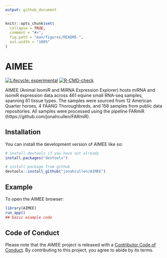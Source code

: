 ```yaml
---
output: github_document
---
```


<!-- README.md is generated from README.Rmd. Please edit that file -->

```r
knitr::opts_chunk$set(
  collapse = TRUE,
  comment = "#>",
  fig.path = "man/figures/README-",
  out.width = "100%"
)
```

# AIMEE

<!-- badges: start -->
[![Lifecycle: experimental](https://img.shields.io/badge/lifecycle-experimental-orange.svg)](https://lifecycle.r-lib.org/articles/stages.html#experimental)
[![R-CMD-check](https://github.com/jonahcullen/AIMEE/workflows/R-CMD-check/badge.svg)](https://github.com/jonahcullen/AIMEE/actions)
<!-- badges: end -->

AIMEE (Animal IsomiR and MiRNA Expression Explorer) hosts miRNA and isomiR expression data across 461 equine small RNA-seq samples, spanning 61 tissue types. The samples were sourced from 12 American Quarter horses, 4 FAANG Thoroughbreds, and 158 samples from public data repositories. All samples were processed using the pipeline FARmiR (https://github.com/jonahcullen/FARmiR).

## Installation

You can install the development version of AIMEE like so:

``` r
# install devtools if you have not already
install.packages("devtools")

# install package from github
devtools::install_github("jonahcullen/AIMEE")
```

## Example

To open the AIMEE browser:

```r
library(AIMEE)
run_app()
## basic example code
```

## Code of Conduct

Please note that the AIMEE project is released with a [Contributor Code of Conduct](https://contributor-covenant.org/version/2/0/CODE_OF_CONDUCT.html). By contributing to this project, you agree to abide by its terms.
